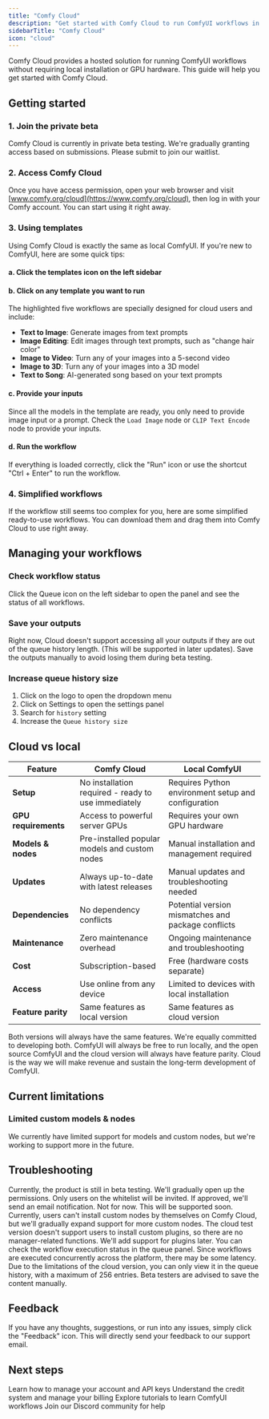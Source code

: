 ```yaml
---
title: "Comfy Cloud"
description: "Get started with Comfy Cloud to run ComfyUI workflows in the cloud without local installation"
sidebarTitle: "Comfy Cloud"
icon: "cloud"
---
```


Comfy Cloud provides a hosted solution for running ComfyUI workflows without requiring local installation or GPU hardware. This guide will help you get started with Comfy Cloud.

## Getting started

### 1. Join the private beta

Comfy Cloud is currently in private beta testing. We're gradually granting access based on submissions. Please submit to join our waitlist.

### 2. Access Comfy Cloud

Once you have access permission, open your web browser and visit [www.comfy.org/cloud](https://www.comfy.org/cloud), then log in with your Comfy account. You can start using it right away.

### 3. Using templates

Using Comfy Cloud is exactly the same as local ComfyUI. If you're new to ComfyUI, here are some quick tips:

#### a. Click the templates icon on the left sidebar

#### b. Click on any template you want to run

The highlighted five workflows are specially designed for cloud users and include:

- **Text to Image**: Generate images from text prompts
- **Image Editing**: Edit images through text prompts, such as "change hair color"
- **Image to Video**: Turn any of your images into a 5-second video
- **Image to 3D**: Turn any of your images into a 3D model
- **Text to Song**: AI-generated song based on your text prompts

#### c. Provide your inputs

Since all the models in the template are ready, you only need to provide image input or a prompt. Check the `Load Image` node or `CLIP Text Encode` node to provide your inputs.

#### d. Run the workflow

If everything is loaded correctly, click the "Run" icon or use the shortcut "Ctrl + Enter" to run the workflow.

### 4. Simplified workflows

If the workflow still seems too complex for you, here are some simplified ready-to-use workflows. You can download them and drag them into Comfy Cloud to use right away.

## Managing your workflows

### Check workflow status

Click the Queue icon on the left sidebar to open the panel and see the status of all workflows.

### Save your outputs

Right now, Cloud doesn't support accessing all your outputs if they are out of the queue history length. (This will be supported in later updates). Save the outputs manually to avoid losing them during beta testing.

### Increase queue history size

1. Click on the logo to open the dropdown menu
2. Click on Settings to open the settings panel
3. Search for `history` setting
4. Increase the `Queue history size`

## Cloud vs local

| Feature | Comfy Cloud | Local ComfyUI |
|---------|-------------|---------------|
| **Setup** | No installation required - ready to use immediately | Requires Python environment setup and configuration |
| **GPU requirements** | Access to powerful server GPUs | Requires your own GPU hardware |
| **Models & nodes** | Pre-installed popular models and custom nodes | Manual installation and management required |
| **Updates** | Always up-to-date with latest releases | Manual updates and troubleshooting needed |
| **Dependencies** | No dependency conflicts | Potential version mismatches and package conflicts |
| **Maintenance** | Zero maintenance overhead | Ongoing maintenance and troubleshooting |
| **Cost** | Subscription-based | Free (hardware costs separate) |
| **Access** | Use online from any device | Limited to devices with local installation |
| **Feature parity** | Same features as local version | Same features as cloud version |

Both versions will always have the same features. We're equally committed to developing both. ComfyUI will always be free to run locally, and the open source ComfyUI and the cloud version will always have feature parity. Cloud is the way we will make revenue and sustain the long-term development of ComfyUI.

## Current limitations

### Limited custom models & nodes

We currently have limited support for models and custom nodes, but we're working to support more in the future.

## Troubleshooting

<AccordionGroup>
  <Accordion title="Why can't I access Comfy Cloud?">
    Currently, the product is still in beta testing. We'll gradually open up the permissions. Only users on the whitelist will be invited. If approved, we'll send an email notification.
  </Accordion>

  <Accordion title="Can I upload my own models?">
    Not for now. This will be supported soon.
  </Accordion>

  <Accordion title="Can I install custom nodes?">
    Currently, users can't install custom nodes by themselves on Comfy Cloud, but we'll gradually expand support for more custom nodes.
  </Accordion>

  <Accordion title="Does the cloud test version have manager?">
    The cloud test version doesn't support users to install custom plugins, so there are no manager-related functions. We'll add support for plugins later.
  </Accordion>

  <Accordion title="How can I check the status of my running workflows?">
    You can check the workflow execution status in the queue panel. Since workflows are executed concurrently across the platform, there may be some latency.
  </Accordion>

  <Accordion title="How can I check the execution history?">
    Due to the limitations of the cloud version, you can only view it in the queue history, with a maximum of 256 entries. Beta testers are advised to save the content manually.
  </Accordion>
</AccordionGroup>

## Feedback

If you have any thoughts, suggestions, or run into any issues, simply click the "Feedback" icon. This will directly send your feedback to our support email.

## Next steps

<CardGroup cols={2}>
  <Card title="Account management" icon="user" href="/interface/user">
    Learn how to manage your account and API keys
  </Card>
  
  <Card title="Credits & billing" icon="credit-card" href="/interface/credits">
    Understand the credit system and manage your billing
  </Card>
  
  <Card title="Tutorials" icon="book" href="/tutorials/basic/text-to-image">
    Explore tutorials to learn ComfyUI workflows
  </Card>
  
  <Card title="Support" icon="life-ring" href="https://discord.com/invite/comfyorg">
    Join our Discord community for help
  </Card>
</CardGroup>
